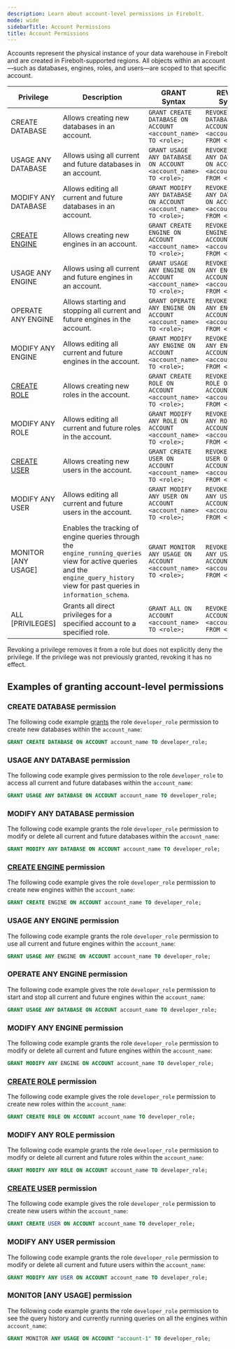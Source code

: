 ```yaml
---
description: Learn about account-level permissions in Firebolt.
mode: wide
sidebarTitle: Account Permissions
title: Account Permissions
---
```



Accounts represent the physical instance of your data warehouse in Firebolt and are created in Firebolt-supported regions. All objects within an account—such as databases, engines, roles, and users—are scoped to that specific account.


| Privilege             | Description                                                                 | GRANT Syntax                                                     | REVOKE Syntax                                                    |
|---------------------------|---------------------------------------------------------------------------------|----------------------------------------------------------------------|----------------------------------------------------------------------|
| CREATE DATABASE       | Allows creating new databases in an account.                                   | `GRANT CREATE DATABASE ON ACCOUNT <account_name> TO <role>;`         | `REVOKE CREATE DATABASE ON ACCOUNT <account_name> FROM <role>;`      |
| USAGE ANY DATABASE   | Allows using all current and future databases in an account.                   | `GRANT USAGE ANY DATABASE ON ACCOUNT <account_name> TO <role>;`      | `REVOKE USAGE ANY DATABASE ON ACCOUNT <account_name> FROM <role>;`   |
| MODIFY ANY DATABASE    | Allows editing all current and future databases in an account.                 | `GRANT MODIFY ANY DATABASE ON ACCOUNT <account_name> TO <role>;`     | `REVOKE MODIFY ANY DATABASE ON ACCOUNT <account_name> FROM <role>;`  |
| [CREATE ENGINE](/sql_reference/commands/engines/create-engine)          | Allows creating new engines in an account.                                     | `GRANT CREATE ENGINE ON ACCOUNT <account_name> TO <role>;`           | `REVOKE CREATE ENGINE ON ACCOUNT <account_name> FROM <role>;`        |
| USAGE ANY ENGINE       | Allows using all current and future engines in an account.                     | `GRANT USAGE ANY ENGINE ON ACCOUNT <account_name> TO <role>;`        | `REVOKE USAGE ANY ENGINE ON ACCOUNT <account_name> FROM <role>;`     |
| OPERATE ANY ENGINE     | Allows starting and stopping all current and future engines in the account.    | `GRANT OPERATE ANY ENGINE ON ACCOUNT <account_name> TO <role>;`      | `REVOKE OPERATE ANY ENGINE ON ACCOUNT <account_name> FROM <role>;`   |
| MODIFY ANY ENGINE      | Allows editing all current and future engines in the account.                  | `GRANT MODIFY ANY ENGINE ON ACCOUNT <account_name> TO <role>;`       | `REVOKE MODIFY ANY ENGINE ON ACCOUNT <account_name> FROM <role>;`    |
| [CREATE ROLE](/sql_reference/commands/access-control/create-role)            | Allows creating new roles in the account.                                      | `GRANT CREATE ROLE ON ACCOUNT <account_name> TO <role>;`             | `REVOKE CREATE ROLE ON ACCOUNT <account_name> FROM <role>;`          |
| MODIFY ANY ROLE        | Allows editing all current and future roles in the account.                    | `GRANT MODIFY ANY ROLE ON ACCOUNT <account_name> TO <role>;`         | `REVOKE MODIFY ANY ROLE ON ACCOUNT <account_name> FROM <role>;`      |
| [CREATE USER](/sql_reference/commands/access-control/create-user)           | Allows creating new users in the account.                                      | `GRANT CREATE USER ON ACCOUNT <account_name> TO <role>;`             | `REVOKE CREATE USER ON ACCOUNT <account_name> FROM <role>;`          |
| MODIFY ANY USER        | Allows editing all current and future users in the account.                    | `GRANT MODIFY ANY USER ON ACCOUNT <account_name> TO <role>;`         | `REVOKE MODIFY ANY USER ON ACCOUNT <account_name> FROM <role>;`      |
| MONITOR [ANY USAGE] | Enables the tracking of engine queries through the `engine_running_queries` view for active queries and the `engine_query_history` view for past queries in `information_schema`. | `GRANT MONITOR ANY USAGE ON ACCOUNT <account_name> TO <role>;`         | `REVOKE MONITOR ANY USAGE ON ACCOUNT <account_name> FROM <role>;` |
| ALL [PRIVILEGES] | Grants all direct privileges for a specified account to a specified role. | `GRANT ALL ON ACCOUNT <account_name> TO <role>;`         | `REVOKE ALL ON ACCOUNT <account_name> FROM <role>;` |

<Note>
Revoking a privilege removes it from a role but does not explicitly deny the privilege. If the privilege was not previously granted, revoking it has no effect.
</Note>

## Examples of granting account-level permissions

### CREATE DATABASE permission
The following code example [grants](/sql_reference/commands/access-control/grant) the role `developer_role` permission to create new databases within the `account_name`:

```sql
GRANT CREATE DATABASE ON ACCOUNT account_name TO developer_role;
```

### USAGE ANY DATABASE permission
The following code example gives permission to the role `developer_role` to access all current and future databases within the `account_name`:

```sql
GRANT USAGE ANY DATABASE ON ACCOUNT account_name TO developer_role;
```

### MODIFY ANY DATABASE permission
The following code example grants the role `developer_role` permission to modify or delete all current and future databases within the `account_name`:

```sql
GRANT MODIFY ANY DATABASE ON ACCOUNT account_name TO developer_role;
```

### [CREATE ENGINE](/sql_reference/commands/engines/create-engine) permission

The following code example gives the role `developer_role` permission to create new engines within the `account_name`:

```sql
GRANT CREATE ENGINE ON ACCOUNT account_name TO developer_role;
```

### USAGE ANY ENGINE permission
The following code example grants the role `developer_role` permission to use all current and future engines within the `account_name`:

```sql
GRANT USAGE ANY ENGINE ON ACCOUNT account_name TO developer_role;
```

### OPERATE ANY ENGINE permission
The following code example gives the role `developer_role` permission to start and stop all current and future engines within the `account_name`:

```sql
GRANT USAGE ANY DATABASE ON ACCOUNT account_name TO developer_role;
```

### MODIFY ANY ENGINE permission
The following code example grants the role `developer_role` permission to modify or delete all current and future engines within the `account_name`:

```sql
GRANT MODIFY ANY ENGINE ON ACCOUNT account_name TO developer_role;
```

### [CREATE ROLE](/sql_reference/commands/access-control/create-role) permission
The following code example gives the role `developer_role` permission to create new roles within the `account_name`:

```sql
GRANT CREATE ROLE ON ACCOUNT account_name TO developer_role;
```

### MODIFY ANY ROLE permission
The following code example grants the role `developer_role` permission to modify or delete all current and future roles within the `account_name`:

```sql
GRANT MODIFY ANY ROLE ON ACCOUNT account_name TO developer_role;
```

### [CREATE USER](/sql_reference/commands/access-control/create-user) permission
The following code example gives the role `developer_role` permission to create new users within the `account_name`:

```sql
GRANT CREATE USER ON ACCOUNT account_name TO developer_role;
```

### MODIFY ANY USER permission
The following code example grants the role `developer_role` permission to modify or delete all current and future users within the `account_name`:

```sql
GRANT MODIFY ANY USER ON ACCOUNT account_name TO developer_role;
```

### MONITOR [ANY USAGE] permission
The following code example grants the role `developer_role` permission to see the query history and currently running queries on all the engines within `account_name`:
```sql
GRANT MONITOR ANY USAGE ON ACCOUNT "account-1" TO developer_role;
```

